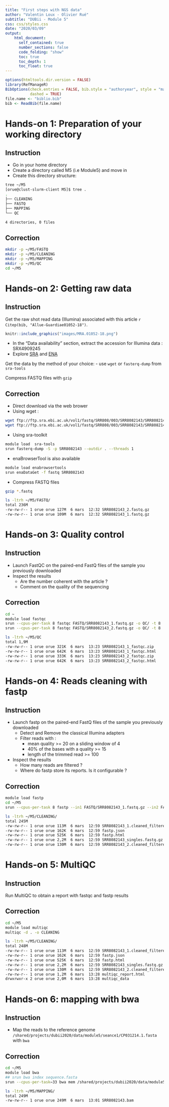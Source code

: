 ```yaml
---
title: "First steps with NGS data"
author: "Valentin Loux - Olivier Rué"
subtitle: "DUBii - Module 5"
css: css/styles.css
date: "2020/03/09"
output:
    html_document:
      self_contained: true
      number_sections: false
      code_folding: "show"
      toc: true
      toc_depth: 1
      toc_float: true
---
```




```r
options(htmltools.dir.version = FALSE)
library(RefManageR)
BibOptions(check.entries = FALSE, bib.style = "authoryear", style = "markdown",
           dashed = TRUE)
file.name <- "biblio.bib"
bib <- ReadBib(file.name)
```

# Hands-on 1: Preparation of your working directory

## Instruction

- Go in your home directory
- Create a directory called M5 (i.e Module5) and move in
- Create this directory structure:
```bash
tree ~/M5
[orue@clust-slurm-client M5]$ tree .
.
├── CLEANING
├── FASTQ
├── MAPPING
└── QC

4 directories, 0 files
```



## Correction

```bash
mkdir -p ~/M5/FASTQ
mkdir -p ~/M5/CLEANING
mkdir -p ~/M5/MAPPING
mkdir -p ~/M5/QC
cd ~/M5
```



# Hands-on 2: Getting raw data 

## Instruction

Get the raw shot read data (Illumina) associated with this article `r Citep(bib, "Allue-Guardiae01052-18")`.

```r
knitr::include_graphics("images/MRA.01052-18.png")
```

- In the "Data availability" section, extract the accession for Illumina data : SRX4909245
- Explore [SRA](https://www.ncbi.nlm.nih.gov/sra/SRX4909245) and [ENA](https://www.ebi.ac.uk/ena/browser/view/SRX4909245)

Get the data by the method of your choice:
- use <code>wget</code> or <code>fasterq-dump</code> from <code>sra-tools</code>

Compress FASTQ files with <code>gzip</code>



## Correction

- Direct download via the web brower
- Using wget :
```bash
wget ftp://ftp.sra.ebi.ac.uk/vol1/fastq/SRR808/003/SRR8082143/SRR8082143_1.fastq.gz
wget ftp://ftp.sra.ebi.ac.uk/vol1/fastq/SRR808/003/SRR8082143/SRR8082143_2.fastq.gz
```
- Using sra-toolkit
```bash
module load  sra-tools
srun fasterq-dump -S -p SRR8082143 --outdir . --threads 1
```
- enaBrowserTool is also available
```bash
module load enabrowsertools
srun enaDataGet -f fastq SRR8082143 
```
- Compress FASTQ files
```bash
gzip *.fastq
```

```bash
ls -ltrh ~/M5/FASTQ/
total 236M
-rw-rw-r-- 1 orue orue 127M  6 mars  12:32 SRR8082143_2.fastq.gz
-rw-rw-r-- 1 orue orue 109M  6 mars  12:32 SRR8082143_1.fastq.gz

```




# Hands-on 3: Quality control

## Instruction

- Launch FastQC on the paired-end FastQ files of the sample you previously downloaded
- Inspect the results
  - Are the number coherent with the article ?
  - Comment on the quality of the sequencing


## Correction

```bash
cd ~
module load fastqc
srun --cpus-per-task 8 fastqc FASTQ/SRR8082143_1.fastq.gz -o QC/ -t 8
srun --cpus-per-task 8 fastqc FASTQ/SRR8082143_2.fastq.gz -o QC/ -t 8
```

```bash
ls -ltrh ~/M5/QC
total 1,9M
-rw-rw-r-- 1 orue orue 321K  6 mars  13:23 SRR8082143_1_fastqc.zip
-rw-rw-r-- 1 orue orue 642K  6 mars  13:23 SRR8082143_1_fastqc.html
-rw-rw-r-- 1 orue orue 333K  6 mars  13:23 SRR8082143_2_fastqc.zip
-rw-rw-r-- 1 orue orue 642K  6 mars  13:23 SRR8082143_2_fastqc.html
```


#  Hands-on 4: Reads cleaning with fastp

## Instruction

- Launch fastp on the paired-end FastQ files of the sample you previously downloaded
  - Detect and Remove the classical Illumina adapters
  - Filter reads with :
      - mean quality >= 20 on a sliding window of 4
      -  40% of the bases with a quality >= 15
      - length of the trimmed read >= 100

- Inspect the results
  - How many reads are filtered ?
  - Where do fastp store its reports. Is it configurable ?



## Correction

```bash
module load fastp
cd ~/M5
srun --cpus-per-task 8 fastp --in1 FASTQ/SRR8082143_1.fastq.gz --in2 FASTQ/SRR8082143_2.fastq.gz -l 100 --out1 CLEANING/SRR8082143_1.cleaned_filtered.fastq.gz --out2 CLEANING/SRR8082143_2.cleaned_filtered.fastq.gz --unpaired1 CLEANING/SRR8082143_singles.fastq.gz --unpaired2 CLEANING/SRR8082143_singles.fastq.gz -w 1 -j CLEANING/fastp.json -h CLEANING/fastp.html -t 8
```
```bash
ls -ltrh ~/M5/CLEANING/
total 245M
-rw-rw-r-- 1 orue orue 113M  6 mars  12:59 SRR8082143_1.cleaned_filtered.fastq.gz
-rw-rw-r-- 1 orue orue 162K  6 mars  12:59 fastp.json
-rw-rw-r-- 1 orue orue 525K  6 mars  12:59 fastp.html
-rw-rw-r-- 1 orue orue 2,2M  6 mars  12:59 SRR8082143_singles.fastq.gz
-rw-rw-r-- 1 orue orue 130M  6 mars  12:59 SRR8082143_2.cleaned_filtered.fastq.gz
```


# Hands-on 5: MultiQC

## Instruction

Run MultiQC to obtain a report with fastqc and fastp results

## Correction

```bash
cd ~/M5
module load multiqc
multiqc -d . -o CLEANING
```

```bash
ls -ltrh ~/M5/CLEANING/
total 248M
-rw-rw-r-- 1 orue orue 113M  6 mars  12:59 SRR8082143_1.cleaned_filtered.fastq.gz
-rw-rw-r-- 1 orue orue 162K  6 mars  12:59 fastp.json
-rw-rw-r-- 1 orue orue 525K  6 mars  12:59 fastp.html
-rw-rw-r-- 1 orue orue 2,2M  6 mars  12:59 SRR8082143_singles.fastq.gz
-rw-rw-r-- 1 orue orue 130M  6 mars  12:59 SRR8082143_2.cleaned_filtered.fastq.gz
-rw-rw-r-- 1 orue orue 1,2M  6 mars  13:28 multiqc_report.html
drwxrwxr-x 2 orue orue 2,0M  6 mars  13:28 multiqc_data
```



# Hands-on 6: mapping with bwa

## Instruction

- Map the reads to the reference genome <code>/shared/projects/dubii2020/data/module5/seance1/CP031214.1.fasta</code> with <code>bwa</code>

## Correction

```bash
cd ~/M5
module load bwa
## srun bwa index sequence.fasta
srun --cpus-per-task=33 bwa mem /shared/projects/dubii2020/data/module5/seance1/CP031214.1.fasta CLEANING/SRR8082143_1.cleaned_filtered.fastq.gz CLEANING/SRR8082143_2.cleaned_filtered.fastq.gz -t 32 | samtools view -hbS - > MAPPING/SRR8082143.bam
```

```bash
ls -ltrh ~/M5/MAPPING/
total 249M
-rw-rw-r-- 1 orue orue 249M  6 mars  13:01 SRR8082143.bam
```

